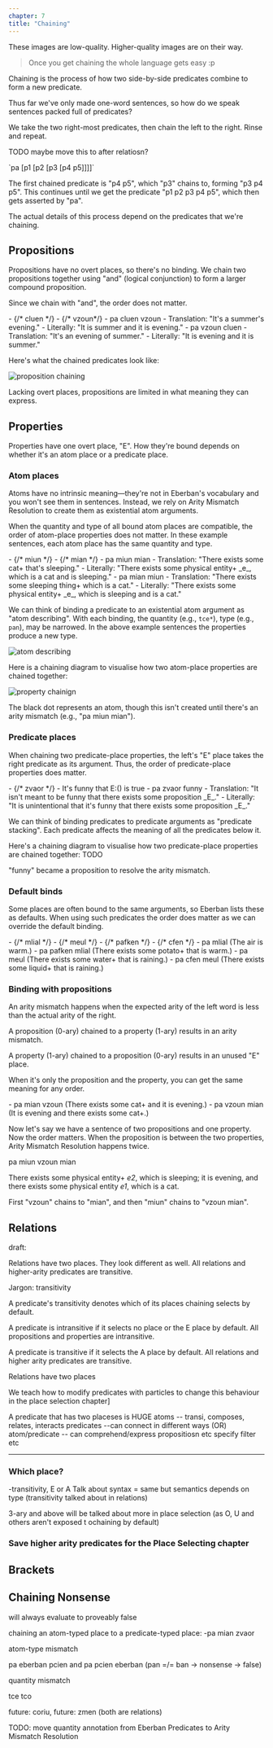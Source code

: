 ```yaml
---
chapter: 7
title: "Chaining"
---
```



<Info type="warning" title="images">
These images are low-quality. Higher-quality images are on their way.
</Info>

<Blockquote cite="Mia Entropy">
Once you get chaining the whole language gets easy :p
</Blockquote>

<Info type="jargon" title="Chaining">
Chaining is the process of how two side-by-side predicates combine to form a new
predicate.
</Info>

Thus far we've only made one-word sentences, so how do we speak sentences packed
full of predicates?

We take the two right-most predicates, then chain the left to the right. Rinse
and repeat.

TODO maybe move this to after relatiosn?

<Info type="examples">
`pa [p1 [p2 [p3 [p4 p5]]]]`

The first chained predicate is "p4 p5", which "p3" chains to, forming
"p3 p4 p5". This continues until we get the predicate "p1 p2 p3 p4 p5", which
then gets asserted by "pa".
</Info>

The actual details of this process depend on the predicates that we're
chaining.

## Propositions

Propositions have no overt places, so there's no binding. We chain two
propositions together using "and" (logical conjunction) to form a larger
compound proposition.

Since we chain with "and", the order does not matter.

<Info type="examples">
- <DictEntry client:load id="eebgcxilaa" /> {/* cluen */}
- <DictEntry client:load id="jl7ojeesj9" /> {/* vzoun*/}
- pa cluen vzoun
  - Translation: "It's a summer's evening."
  - Literally: "It is summer and it is evening."
- pa vzoun cluen
  - Translation: "It's an evening of summer."
  - Literally: "It is evening and it is summer."
</Info>

Here's what the chained predicates look like:

![proposition chaining](../../tmp/proposition-chaining.png)

Lacking overt places, propositions are limited in what meaning they can express.

## Properties

Properties have one overt place, "E". How they're bound depends on whether it's
an atom place or a predicate place.

### Atom places

Atoms have no intrinsic meaning—they're not in Eberban's vocabulary and you
won't see them in sentences. Instead, we rely on Arity Mismatch Resolution to
create them as existential atom arguments.

When the quantity and type of all bound atom places are compatible, the order of
atom-place properties does not matter. In these example sentences, each atom place has
the same quantity and type.

<Info type="examples">
- <DictEntry client:load id="mu4oshpucp" /> {/* miun */}
- <DictEntry client:load id="vgeqteao1c" /> {/* mian */}
- pa miun mian
  - Translation: "There exists some cat+ that's sleeping."
  - Literally: "There exists some physical entity+ _e_, which is a cat and is
  sleeping."
- pa mian miun
  - Translation: "There exists some sleeping thing+ which is a cat."
  - Literally: "There exists some physical entity+ _e_, which is sleeping and is
  a cat."
</Info>

We can think of binding a predicate to an existential atom argument as
"atom describing". With each binding, the quantity (e.g., `tce*`), type
(e.g., `pan`), may be narrowed. In the above example sentences the properties
produce a new type.

![atom describing](../../tmp/atom-describing.png)

Here is a chaining diagram to visualise how two atom-place properties are
chained together:

![property chainign](../../tmp/property-chaining.png)

The black dot represents an atom, though this isn't created until there's an
arity mismatch (e.g., "pa miun mian").

### Predicate places

When chaining two predicate-place properties, the left's "E" place takes the
right predicate as its argument. Thus, the order of predicate-place properties
does matter.

<Info type="examples">
- <DictEntry client:load id="lsnj8jjkmu" /> {/* zvaor */}
- It's funny that E:() is true
- pa zvaor funny
  - Translation: "It isn't meant to be funny that there exists some proposition
  _E_."
  - Literally: "It is unintentional that it's funny that there exists some
  proposition _E_."
</Info>

We can think of binding predicates to predicate arguments as
"predicate stacking". Each predicate affects the meaning of all the predicates
below it.

Here's a chaining diagram to visualise how two predicate-place properties are
chained together: TODO

"funny" became a proposition to resolve the arity mismatch.

### Default binds

Some places are often bound to the same arguments, so Eberban lists these as
defaults. When using such predicates the order does matter as we can override
the default binding.

<Info type="examples">
- <DictEntry client:load id="pne1nwyhy8" /> {/* mlial */}
- <DictEntry client:load id="afkl3d764n" /> {/* meul */}
- <DictEntry client:load id="ymuvroa9iu" /> {/* pafken */}
- <DictEntry client:load id="6rko2uu7va" /> {/* cfen */}
- pa mlial (The air is warm.)
- pa pafken mlial (There exists some potato+ that is warm.)
- pa meul (There exists some water+ that is raining.)
- pa cfen meul (There exists some liquid+ that is raining.)
</Info>

### Binding with propositions

<Info type="reminder" title="Arity mismatch">
An arity mismatch happens when the expected arity of the left word is less than
the actual arity of the right.
</Info>

A proposition (0-ary) chained to a property (1-ary) results in an arity
mismatch.

A property (1-ary) chained to a proposition (0-ary) results in an unused "E"
place.

When it's only the proposition and the property, you can get the same meaning
for any order.

<Info type="examples">
- pa mian vzoun (There exists some cat+ and it is evening.)
- pa vzoun mian (It is evening and there exists some cat+.)
</Info>

Now let's say we have a sentence of two propositions and one property. Now the
order matters. When the proposition is between the two properties, Arity
Mismatch Resolution happens twice.

<Info type="examples">
pa miun vzoun mian

There exists some physical entity+ _e2_, which is sleeping; it is evening, and
there exists some physical entity _e1_, which is a cat.
</Info>

First "vzoun" chains to "mian", and then "miun" chains to "vzoun mian".

## Relations

draft:

Relations have two places. They look different as well. All relations and higher-arity predicates are transitive.

Jargon: transitivity

A predicate's transitivity denotes which of its places chaining selects by default.

A predicate is intransitive if it selects no place or the E place by default. All propositions and properties are intransitive.

A predicate is transitive if it selects the A place by default. All relations and higher arity predicates are transitive.

Relations have two places

We teach how to modify predicates with particles to change this behaviour in the place selection chapter]

A predicate that has two placeses is HUGE 
atoms -- transi, composes, relates, interacts
predicates --can connect in different ways (OR)
atom/predicate -- can comprehend/express propositiosn etc specify filter etc

---

### Which place?

-transitivity, E or A
Talk about syntax = same but semantics depends on type (transitivity talked about in relations)

3-ary and above will be talked about more in place selection (as O, U and
others aren't exposed t ochaining by default)

### Save higher arity predicates for the Place Selecting chapter

## Brackets

## Chaining Nonsense

will always evaluate to proveably false

chaining an atom-typed place to a predicate-typed place:
-pa mian zvaor

atom-type mismatch

pa eberban pcien and pa pcien eberban (pan =/= ban -> nonsense -> false)

quantity mismatch

tce tco 

future: coriu, future: zmen (both are relations)

TODO: move quantity annotation from Eberban Predicates to Arity Mismatch Resolution
